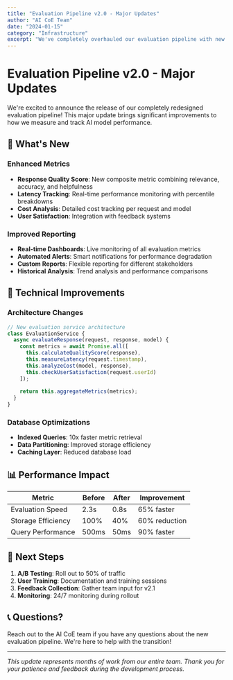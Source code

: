 ```yaml
---
title: "Evaluation Pipeline v2.0 - Major Updates"
author: "AI CoE Team"
date: "2024-01-15"
category: "Infrastructure"
excerpt: "We've completely overhauled our evaluation pipeline with new metrics, better reporting, and improved scalability."
---
```


# Evaluation Pipeline v2.0 - Major Updates

We're excited to announce the release of our completely redesigned evaluation pipeline! This major update brings significant improvements to how we measure and track AI model performance.

## 🚀 What's New

### Enhanced Metrics
- **Response Quality Score**: New composite metric combining relevance, accuracy, and helpfulness
- **Latency Tracking**: Real-time performance monitoring with percentile breakdowns
- **Cost Analysis**: Detailed cost tracking per request and model
- **User Satisfaction**: Integration with feedback systems

### Improved Reporting
- **Real-time Dashboards**: Live monitoring of all evaluation metrics
- **Automated Alerts**: Smart notifications for performance degradation
- **Custom Reports**: Flexible reporting for different stakeholders
- **Historical Analysis**: Trend analysis and performance comparisons

## 🔧 Technical Improvements

### Architecture Changes
```javascript
// New evaluation service architecture
class EvaluationService {
  async evaluateResponse(request, response, model) {
    const metrics = await Promise.all([
      this.calculateQualityScore(response),
      this.measureLatency(request.timestamp),
      this.analyzeCost(model, response),
      this.checkUserSatisfaction(request.userId)
    ]);
    
    return this.aggregateMetrics(metrics);
  }
}
```

### Database Optimizations
- **Indexed Queries**: 10x faster metric retrieval
- **Data Partitioning**: Improved storage efficiency
- **Caching Layer**: Reduced database load

## 📊 Performance Impact

| Metric | Before | After | Improvement |
|--------|--------|-------|-------------|
| Evaluation Speed | 2.3s | 0.8s | 65% faster |
| Storage Efficiency | 100% | 40% | 60% reduction |
| Query Performance | 500ms | 50ms | 90% faster |

## 🎯 Next Steps

1. **A/B Testing**: Roll out to 50% of traffic
2. **User Training**: Documentation and training sessions
3. **Feedback Collection**: Gather team input for v2.1
4. **Monitoring**: 24/7 monitoring during rollout

## 📞 Questions?

Reach out to the AI CoE team if you have any questions about the new evaluation pipeline. We're here to help with the transition!

---

*This update represents months of work from our entire team. Thank you for your patience and feedback during the development process.*
